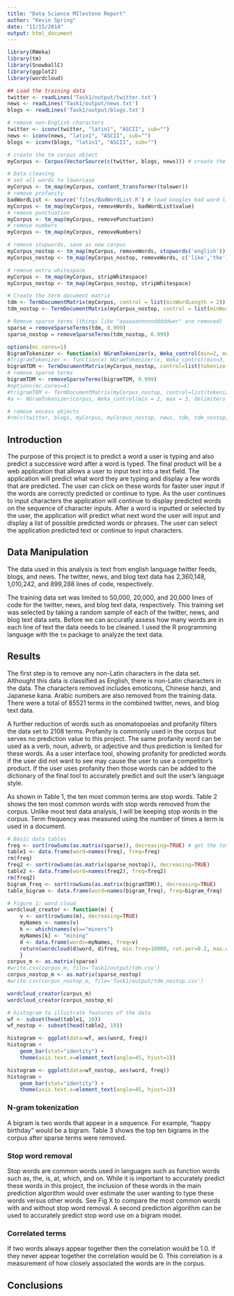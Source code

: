 ```yaml
---
title: "Data Science MIlestone Report"
author: "Kevin Spring"
date: "11/15/2014"
output: html_document
---
```


```r
library(RWeka)
library(tm)
library(SnowballC)
library(ggplot2)
library(wordcloud)

## Load the training data
twitter <- readLines('Task1/output/twitter.txt')
news <- readLines('Task1/output/news.txt')
blogs <- readLines('Task1/output/blogs.txt')

# remove non-English characters
twitter <- iconv(twitter, "latin1", "ASCII", sub="")
news <- iconv(news, "latin1", "ASCII", sub="")
blogs <- iconv(blogs, "latin1", "ASCII", sub="")

# create the tm corpus object
myCorpus <- Corpus(VectorSource(c(twitter, blogs, news))) # create the corpus

# Data cleaning
# set all words to lowercase
myCorpus <- tm_map(myCorpus, content_transformer(tolower))
# remove profanity
badWordList <- source('files/BadWordList.R') # load Googles bad word list
myCorpus <- tm_map(myCorpus, removeWords, badWordList$value)
# remove punctuation
myCorpus <- tm_map(myCorpus, removePunctuation)
# remove numbers
myCorpus <- tm_map(myCorpus, removeNumbers)

# remove stopwords, save as new corpus
myCorpus_nostop <- tm_map(myCorpus, removeWords, stopwords('english'))
myCorpus_nostop <- tm_map(myCorpus_nostop, removeWords, c('like','the')) # remove like as a stopword

# remove extra whitespace
myCorpus <- tm_map(myCorpus, stripWhitespace)
myCorpus_nostop <- tm_map(myCorpus_nostop, stripWhitespace)

# Create the term document matrix
tdm <- TermDocumentMatrix(myCorpus, control = list(minWordLength = 2))
tdm_nostop <- TermDocumentMatrix(myCorpus_nostop, control = list(minWordLength = 2))

# Remove sparse terms (things like "aaaaaannnnndddddwer" are removed)
sparse = removeSparseTerms(tdm, 0.999)
sparse_nostop = removeSparseTerms(tdm_nostop, 0.999)

options(mc.cores=1)
BigramTokenizer <- function(x) NGramTokenizer(x, Weka_control(min=2, max=2))
#TrigramTokenizer <- function(x) NGramTokenizer(x, Weka_control(min=3, max=3))
bigramTDM <- TermDocumentMatrix(myCorpus_nostop, control=list(tokenize = BigramTokenizer))
# remove sparse terms
bigramTDM <- removeSparseTerms(bigramTDM, 0.999)
#options(mc.cores=4)
#trigramTDM <- TermDocumentMatrix(myCorpus_nostop, control=list(tokenize = TrigramTokenizer))
#a <- NGramTokenizer(corpus, Weka_control(min = 2, max = 3, delimiters = " \\r\\n\\t"))

# remove excess objects
#rm(c(twitter, blogs, myCorpus, myCorpus_nostop, news, tdm, tdm_nostop, badWordList ))
```

## Introduction

The purpose of this project is to predict a word a user is typing and also predict a successive word after a word is typed. The final product will be a web application that allows a user to input text into a text field. The application will predict what word they are typing and display a few words that are predicted. The user can click on these words for faster user input if the words are correctly predicted or continue to type. As the user continues to input characters the application will continue to display predicted words on the sequence of character inputs. After a word is inputted or selected by the user, the application will predict what next word the user will input and display a list of possible predicted words or phrases. The user can select the application predicted text or continue to input characters.

## Data Manipulation

The data used in this analysis is text from english language twitter feeds, blogs, and news. The twitter, news, and blog text data has 2,360,148, 1,010,242, and 899,288 lines of code, respectively.

The training data set was limited to 50,000, 20,000, and 20,000 lines of code for the twitter, news, and blog text data, respectively. This training set was selected by taking a random sample of each of the twitter, news, and blog text data sets. Before we can accuratly assess how many words are in each line of text the data needs to be cleaned. I used the R programming language with the `tm` package to analyze the text data.

## Results

The first step is to remove any non-Latin characters in the data set. Althought this data is classified as English, there is non-Latin characters in the data. The characters removed includes emoticons, Chinese hanzi, and Japanese kana. Arabic numbers are also removed from the training data. There were a total of 85521 terms in the combined twitter, news, and blog text data. 

A further reduction of words such as onomatopoeias and profanity filters the data set to 2108 terms. Profanity is commonly used in the corpus but serves no prediction value to this project. The same profanity word can be used as a verb, noun, adverb, or adjective and thus prediction is limited for these words. As a user interface tool, showing profanity for predicted words if the user did not want to see may cause the user to use a competitor's product. If the user uses profanity then those words can be added to the dictionary of the final tool to accurately predict and suit the user's language style.

As shown in Table 1, the ten most common terms are stop words. Table 2 shows the ten most common words with stop words removed from the corpus. Unlike most test data analysis, I will be keeping stop words in the corpus. Term frequency was measured using the number of times a term is used in a document.

```r
# Basic data tables
freq <- sort(rowSums(as.matrix(sparse)), decreasing=TRUE) # get the total frequencies of each stemmed word
table1 <- data.frame(word=names(freq), freq=freq)
rm(freq)
freq2 <- sort(rowSums(as.matrix(sparse_nostop)), decreasing=TRUE)
table2 <- data.frame(word=names(freq2), freq=freq2)
rm(freq2)
bigram_freq <- sort(rowSums(as.matrix(bigramTDM)), decreasing=TRUE)
table_bigram <- data.frame(word=names(bigram_freq), freq=bigram_freq)
```


```r
# Figure 1: word cloud
wordcloud_creator <- function(m) {
    v <- sort(rowSums(m), decreasing=TRUE)
    myNames <- names(v)
    k <- which(names(v)=="miners")
    myNames[k] <- "mining"
    d <- data.frame(words=myNames, freq=v)
    return(wordcloud(d$word, d$freq, min.freq=10000, rot.per=0.2, max.words=100, scale=c(5, .1), colors=brewer.pal(6, 'Dark2')))
    }
corpus_m <- as.matrix(sparse)
#write.csv(corpus_m, file='Task1/output/tdm.csv')
corpus_nostop_m <- as.matrix(sparse_nostop)
#write.csv(corpus_nostop_m, file='Task1/output/tdm_nostop.csv')

wordcloud_creator(corpus_m)
wordcloud_creator(corpus_nostop_m)
```


```r
# histogram to illustrate features of the data
wf <- subset(head(table1, 10))
wf_nostop <- subset(head(table2, 10))

histogram <- ggplot(data=wf, aes(word, freq))
histogram + 
    geom_bar(stat="identity") +
    theme(axis.text.x=element_text(angle=45, hjust=1))

histogram <- ggplot(data=wf_nostop, aes(word, freq))
histogram + 
    geom_bar(stat="identity") +
    theme(axis.text.x=element_text(angle=45, hjust=1))
```

### N-gram tokenization
A bigram is two words that appear in a sequence. For example, "happy birthday" would be a bigram. Table 3 shows the top ten bigrams in the corpus after sparse terms were removed.

### Stop word removal
Stop words are common words used in languages such as function words such as, the, is, at, which, and on. While it is important to accurately predict these words in this project, the inclusion of these words in the main prediction algorithm would over estimate the user wanting to type these words versus other words. See Fig X to compare the most common words with and without stop word removal. A second prediction algorithm can be used to accurately predict stop word use on a bigram model.


### Correlated terms
If two words always appear together then the correlation would be 1.0. If they never appear together the correlation would be 0. This correlation is a measurement of how closely associated the words are in the corpus.

## Conclusions
